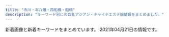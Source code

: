```yaml
---
title: "市川・本八幡・西船橋・船橋"
description: "キーワード別にの巨乳アジアン・チャイナエステ嬢情報をまとめました。"
---
```


新着画像と新着キーワードをまとめています。
2021年04月21日の情報です。

<DmmAffiliateIns />
<KeywordTable
  shops={
    [
    {
        "name": "\u8309\u8389\u82b1",
        "keywords": {},
        "station": "\u4eac\u6210\u8239\u6a4b\u99c5",
        "url": "http://sminfvnda.xyz/",
        "img_links": []
    },
    {
        "keywords": {
            "86": 12,
            "D": 9,
            "87": 3,
            "84": 3,
            "C": 6
        },
        "img_links": [
            "http://www.aya-aroma.com/files/002.jpg",
            "http://www.aya-aroma.com/files/008.jpg",
            "http://www.aya-aroma.com/files/001-03.jpg",
            "http://www.aya-aroma.com/images/backlistbtn.png",
            "http://www.aya-aroma.com/files/015-02.jpg",
            "http://www.aya-aroma.com/files/010-02.jpg",
            "http://www.aya-aroma.com/files/015.jpg",
            "http://www.aya-aroma.com/images/coverGirlParts.png",
            "http://www.aya-aroma.com/images/mobile.jpg",
            "http://www.aya-aroma.com/files/010-03.jpg",
            "http://www.aya-aroma.com/images/melmaga.jpg",
            "http://www.aya-aroma.com/files/002-02.jpg",
            "http://www.aya-aroma.com/files/002-03.jpg",
            "http://www.aya-aroma.com/files/001-02.jpg",
            "http://www.aya-aroma.com/files/003-02.jpg",
            "http://www.aya-aroma.com/files/010.jpg",
            "http://www.aya-aroma.com/files/008-03.jpg",
            "http://www.aya-aroma.com/files/001.jpg",
            "http://www.aya-aroma.com/files/008-02.jpg",
            "http://www.aya-aroma.com/files/015-03.jpg",
            "http://www.aya-aroma.com/images/concept.jpg",
            "http://www.aya-aroma.com/files/003.jpg",
            "http://www.aya-aroma.com/files/003-03.jpg"
        ],
        "station": "JR\u5e02\u5ddd\u99c5\u5357\u53e3",
        "url": "http://www.aya-aroma.com/",
        "name": "\u5f69"
    },
    {
        "url": "https://crea.iest.info/",
        "img_links": [],
        "station": "\u897f\u8239\u6a4b\u99c5",
        "keywords": {},
        "name": "CREA\uff5e\u30af\u30ec\u30a2\uff5e"
    },
    {
        "url": "http://hinata.relaxnabi.com/",
        "keywords": {
            "C": 4,
            "E": 4,
            "89": 1,
            "91": 1,
            "D": 2,
            "92": 3,
            "86": 2,
            "90": 2,
            "F": 1
        },
        "name": "\u6696 \uff5eHinata\uff5e",
        "station": "JR\u8239\u6a4b\u99c5\u5317\u53e3",
        "img_links": [
            "http://hinata.relaxnabi.com/css/staff/staff-08.jpg",
            "http://hinata.relaxnabi.com/css/nav/nav-002.jpg",
            "http://hinata.relaxnabi.com/css/staff/staff17.jpg",
            "http://hinata.relaxnabi.com/css/staff/staff00003-a.jpg",
            "http://hinata.relaxnabi.com/css/nav/nav-003.jpg",
            "http://hinata.relaxnabi.com/css/nav/nav-006.jpg",
            "http://hinata.relaxnabi.com/css/staff/staff015.jpg",
            "http://hinata.relaxnabi.com/css/osusume40.jpg",
            "http://hinata.relaxnabi.com/css/tel01.png",
            "http://hinata.relaxnabi.com/css/nav/nav-004.jpg",
            "http://hinata.relaxnabi.com/css/girls001.jpg",
            "http://hinata.relaxnabi.com/css/staff/staff-007-a.jpg",
            "http://hinata.relaxnabi.com/css/nav/sub-003.jpg",
            "http://hinata.relaxnabi.com/css/nav/sub-005.jpg",
            "http://hinata.relaxnabi.com/css/nav/sub-002.jpg",
            "http://hinata.relaxnabi.com/css/staff/staff-08-a.jpg",
            "http://hinata.relaxnabi.com/css/staff/staff00001-a.jpg",
            "http://hinata.relaxnabi.com/css/top02.jpg",
            "http://hinata.relaxnabi.com/css/right.jpg",
            "http://hinata.relaxnabi.com/css/staff/staff00003.jpg",
            "http://hinata.relaxnabi.com/css/main-left03.jpg",
            "http://hinata.relaxnabi.com/css/staff/staff17-a.jpg",
            "http://hinata.relaxnabi.com/css/left.jpg",
            "http://hinata.relaxnabi.com/css/nav/sub-006.jpg",
            "http://hinata.relaxnabi.com/css/staff/staff015-a.jpg",
            "http://hinata.relaxnabi.com/css/staff/staff00001.jpg",
            "http://hinata.relaxnabi.com/css/nav/sub-001.jpg",
            "http://hinata.relaxnabi.com/css/nav/nav-001.jpg",
            "http://hinata.relaxnabi.com/css/button.jpg",
            "http://hinata.relaxnabi.com/img/tiaowen.png",
            "http://hinata.relaxnabi.com/css/nav/sub-004.jpg",
            "http://hinata.relaxnabi.com/css/staff/staff00004.jpg",
            "http://hinata.relaxnabi.com/css/staff/staff-002.jpg",
            "http://hinata.relaxnabi.com/css/staff/staff-06.jpg",
            "http://hinata.relaxnabi.com/css/main-left02.jpg",
            "http://hinata.relaxnabi.com/css/staff/staff-007.jpg",
            "http://hinata.relaxnabi.com/css/staff/staff-06-a.jpg",
            "http://hinata.relaxnabi.com/css/nav/nav-005.jpg",
            "http://hinata.relaxnabi.com/css/staff/staff-002-a.jpg",
            "http://hinata.relaxnabi.com/css/staff/staff00004-a.jpg"
        ]
    },
    {
        "station": "JR\u8239\u6a4b\u99c5\u5317\u53e3",
        "keywords": {
            "C": 1,
            "D": 1
        },
        "img_links": [
            "http://shamballa.est888.com/css/recurit.jpg",
            "http://shamballa.est888.com/css/staff/staff-03-a.jpg",
            "http://shamballa.est888.com/css/c-001.jpg",
            "http://shamballa.est888.com/css/staff/naiyo02.jpg",
            "http://shamballa.est888.com/css/staff/naiyo01.jpg",
            "http://shamballa.est888.com/css/nav/nav-005.png",
            "http://shamballa.est888.com/css/staff/staff-02-a.jpg",
            "http://shamballa.est888.com/css/nav/nav-003.png",
            "http://shamballa.est888.com/css/top04-left.jpg",
            "http://shamballa.est888.com/css/staff/staff-01-a.jpg",
            "http://shamballa.est888.com/css/top04-right.jpg",
            "http://shamballa.est888.com/css/tel.png",
            "http://shamballa.est888.com/css/nav/nav-004.png",
            "http://shamballa.est888.com/css/nav/nav-006.png",
            "http://shamballa.est888.com/css/nav/nav-002.png",
            "http://shamballa.est888.com/css/top01.jpg",
            "http://shamballa.est888.com/css/nav/nav-001.png",
            "http://shamballa.est888.com/css/top03.jpg"
        ],
        "name": "\u30b7\u30e3\u30f3\u30d0\u30e9",
        "url": "http://shamballa.est888.com/"
    },
    {
        "url": "http://es-cupid.work/",
        "keywords": {},
        "station": "JR\u897f\u8239\u6a4b\u99c5\u5357\u53e3",
        "img_links": [
            "http://es-cupid.work/_src/55442622/wechatimg1228.jpg",
            "http://es-cupid.work/_src/54957902/wechatimg732957181c4fa97f74877efb3924bde9.jpg",
            "http://es-cupid.work/_src/54101949/slider5_20201209160139125.jpg",
            "http://es-cupid.work/_src/54101965/slider1_20201209160139057.jpg",
            "http://es-cupid.work/_src/54279149/wechatimg234.jpg",
            "http://es-cupid.work/_src/54101968/wechatimg86_20210310150723367.jpg",
            "http://es-cupid.work/_src/54101958/cam.jpg",
            "http://es-cupid.work/_src/54101911/wechatimg198_20190126093224863.jpg",
            "http://es-cupid.work/_src/54957838/wechatimg732957181c4fa97f74877efb3924bde9.jpg",
            "http://es-cupid.work/_src/54279148/wechatimg234.jpg",
            "http://es-cupid.work/_src/54101964/slider3_20201209160139119.jpg",
            "http://es-cupid.work/_src/54101954/navinavi_01.png",
            "http://es-cupid.work/_src/54101963/slider2_20201209160139115.jpg",
            "http://es-cupid.work/_src/54102203/wechatimg86_20210310150723367.jpg",
            "http://es-cupid.work/_src/55442608/wechatimg1228.jpg",
            "http://es-cupid.work/_src/55472724/wechatimg43.jpg",
            "http://es-cupid.work/_src/54101956/navinavi_02.png",
            "http://es-cupid.work/_src/55472725/wechatimg43.jpg",
            "http://es-cupid.work/_src/54102173/wechatimg87_20210310150723406.jpg",
            "http://es-cupid.work/_src/54102172/wechatimg87_20210310150723406.jpg",
            "http://es-cupid.work/_src/54102042/baby.png",
            "http://es-cupid.work/_src/54101959/cam.jpg",
            "http://es-cupid.work/_src/54101909/_k3_4082.jpg"
        ],
        "name": "\u304a\u5e30\u308ababy"
    },
    {
        "img_links": [
            "http://nishifunabashi.xyz/images/g01.jpg",
            "http://nishifunabashi.xyz/images/miu.jpg",
            "http://nishifunabashi.xyz/images/r02.jpg",
            "http://nishifunabashi.xyz/images/miho.jpg",
            "http://nishifunabashi.xyz/images/rie.jpg",
            "http://nishifunabashi.xyz/images/chun2.jpg",
            "http://nishifunabashi.xyz/images/moe.jpg",
            "http://nishifunabashi.xyz/images/i2.jpg",
            "http://nishifunabashi.xyz/images/g15.jpg",
            "http://nishifunabashi.xyz/images/tite-staff.png",
            "http://nishifunabashi.xyz/images/rumi2.jpg",
            "http://nishifunabashi.xyz/images/g0.jpg",
            "http://nishifunabashi.xyz/images/sla3.jpg",
            "http://nishifunabashi.xyz/images/newt.png",
            "http://nishifunabashi.xyz/images/g001.jpg",
            "http://nishifunabashi.xyz/images/g015.jpg",
            "http://nishifunabashi.xyz/images/mio2.jpg",
            "http://nishifunabashi.xyz/images/miho2.jpg",
            "http://nishifunabashi.xyz/images/mio1.jpg",
            "http://nishifunabashi.xyz/images/n1.jpg",
            "http://nishifunabashi.xyz/images/sla1.jpg",
            "http://nishifunabashi.xyz/images/yumi3.jpg",
            "http://nishifunabashi.xyz/images/rumi3.jpg",
            "http://nishifunabashi.xyz/images/i3.jpg",
            "http://nishifunabashi.xyz/images/mobile.png",
            "http://nishifunabashi.xyz/images/rie2.jpg",
            "http://nishifunabashi.xyz/images/r01.jpg",
            "http://nishifunabashi.xyz/images/ga1.jpg",
            "http://nishifunabashi.xyz/images/g1.jpg",
            "http://nishifunabashi.xyz/images/n2.jpg",
            "http://nishifunabashi.xyz/images/yumi2.jpg",
            "http://nishifunabashi.xyz/images/top.png",
            "http://nishifunabashi.xyz/images/ga.jpg",
            "http://nishifunabashi.xyz/images/g32.jpg",
            "http://nishifunabashi.xyz/images/moe1.jpg",
            "http://nishifunabashi.xyz/images/r04.jpg",
            "http://nishifunabashi.xyz/images/sla2.jpg",
            "http://nishifunabashi.xyz/images/moe2.jpg",
            "http://nishifunabashi.xyz/images/pickt.png",
            "http://nishifunabashi.xyz/images/yumi1.jpg",
            "http://nishifunabashi.xyz/images/gat.png",
            "http://nishifunabashi.xyz/images/i1.jpg",
            "http://nishifunabashi.xyz/images/rumi1.jpg",
            "http://nishifunabashi.xyz/images/kina2.jpg",
            "http://nishifunabashi.xyz/images/miu1.jpg",
            "http://nishifunabashi.xyz/images/kina.jpg",
            "http://nishifunabashi.xyz/images/chun1.jpg",
            "http://nishifunabashi.xyz/images/mio.jpg",
            "http://nishifunabashi.xyz/images/baner.jpg",
            "http://nishifunabashi.xyz/images/g33.jpg",
            "http://nishifunabashi.xyz/images/chun3.jpg",
            "http://nishifunabashi.xyz/images/m1.jpg",
            "http://nishifunabashi.xyz/images/r03.jpg",
            "http://nishifunabashi.xyz/images/rie1.jpg",
            "http://nishifunabashi.xyz/images/kina1.jpg",
            "http://nishifunabashi.xyz/images/n3.jpg",
            "http://nishifunabashi.xyz/images/m2.jpg"
        ],
        "station": "JR\u897f\u8239\u6a4b\u99c5\u5357\u53e3",
        "keywords": {
            "C": 7
        },
        "name": "\u82b1\u706b",
        "url": "http://nishifunabashi.xyz/"
    },
    {
        "img_links": [
            "http://www.yumegokoro.esjp.info/files/024-02.jpg",
            "http://www.yumegokoro.esjp.info/files/012-02.jpg",
            "http://www.yumegokoro.esjp.info/images/backBtn.png",
            "http://www.yumegokoro.esjp.info/files/014-02.jpg",
            "http://www.yumegokoro.esjp.info/images/barProfileSche.png",
            "http://www.yumegokoro.esjp.info/files/020-03.jpg",
            "http://www.yumegokoro.esjp.info/files/004-02.jpg",
            "http://www.yumegokoro.esjp.info/images/btnTop.png",
            "http://www.yumegokoro.esjp.info/files/023.jpg",
            "http://www.yumegokoro.esjp.info/files/012-03.jpg",
            "http://www.yumegokoro.esjp.info/images/barLink.png",
            "http://www.yumegokoro.esjp.info/files/020-02.jpg",
            "http://www.yumegokoro.esjp.info/images/time.png",
            "http://www.yumegokoro.esjp.info/files/011-02.jpg",
            "http://www.yumegokoro.esjp.info/files/014.jpg",
            "http://www.yumegokoro.esjp.info/files/011.jpg",
            "http://www.yumegokoro.esjp.info/files/002-03.jpg",
            "http://www.yumegokoro.esjp.info/files/027.jpg",
            "http://www.yumegokoro.esjp.info/images/barRecruit.png",
            "http://www.yumegokoro.esjp.info/files/023-03.jpg",
            "http://www.yumegokoro.esjp.info/files/002.jpg",
            "http://www.yumegokoro.esjp.info/files/004-03.jpg",
            "http://www.yumegokoro.esjp.info/files/024.jpg",
            "http://www.yumegokoro.esjp.info/files/019.jpg",
            "http://www.yumegokoro.esjp.info/images/header.png",
            "http://www.yumegokoro.esjp.info/images/barSystem.png",
            "http://www.yumegokoro.esjp.info/files/024-03.jpg",
            "http://www.yumegokoro.esjp.info/files/023-02.jpg",
            "http://www.yumegokoro.esjp.info/files/027-03.jpg",
            "http://www.yumegokoro.esjp.info/files/019-02.jpg",
            "http://www.yumegokoro.esjp.info/files/019-03.jpg",
            "http://www.yumegokoro.esjp.info/files/002-02.jpg",
            "http://www.yumegokoro.esjp.info/images/barTherapist.png",
            "http://www.yumegokoro.esjp.info/files/020.jpg",
            "http://www.yumegokoro.esjp.info/files/011-03.jpg",
            "http://www.yumegokoro.esjp.info/files/012.jpg",
            "http://www.yumegokoro.esjp.info/images/concept.png",
            "http://www.yumegokoro.esjp.info/images/barProfile.png",
            "http://www.yumegokoro.esjp.info/files/004.jpg",
            "http://www.yumegokoro.esjp.info/files/014-03.jpg",
            "http://www.yumegokoro.esjp.info/images/barAccess.png",
            "http://www.yumegokoro.esjp.info/images/barSchedule.png",
            "http://www.yumegokoro.esjp.info/files/027-02.jpg",
            "http://www.yumegokoro.esjp.info/images/contentBottom.jpg"
        ],
        "url": "http://www.yumegokoro.esjp.info/",
        "name": "Pink Love",
        "keywords": {
            "D": 40,
            "87": 36,
            "88": 4
        },
        "station": "JR\u8239\u6a4b\u99c5\u5317\u53e3"
    },
    {
        "img_links": [],
        "keywords": {},
        "station": "\u8239\u6a4b\u99c5\u5317\u53e3",
        "url": "https://co.aoaoeo.com/",
        "name": "COCO"
    },
    {
        "station": "\u5e02\u5ddd\u99c5\u5317\u53e3",
        "name": "\u611b\u7740",
        "keywords": {},
        "img_links": [
            "http://www.es-ai.link/images/b1.jpg",
            "http://www.es-ai.link/images/tg.jpg",
            "http://www.es-ai.link/images/head.jpg",
            "http://www.es-ai.link/staff/yuna.jpg",
            "http://www.es-ai.link/staff/riri.jpg",
            "http://www.es-ai.link/img/riri1.jpg",
            "http://www.es-ai.link/images/int2.jpg",
            "http://www.es-ai.link/img/yuna1.jpg",
            "http://www.es-ai.link/images/interior_t.jpg",
            "http://www.es-ai.link/images/news.jpg",
            "http://www.es-ai.link/images/b3.jpg",
            "http://www.es-ai.link/img/hana1.jpg",
            "http://www.es-ai.link/staff/hana.jpg",
            "http://www.es-ai.link/images/sys1.jpg",
            "http://www.es-ai.link/images/int1.jpg",
            "http://www.es-ai.link/images/sys2.jpg",
            "http://www.es-ai.link/images/staff_t.jpg",
            "http://www.es-ai.link/images/info.jpg",
            "http://www.es-ai.link/images/b2.jpg",
            "http://www.es-ai.link/images/mobile.jpg"
        ],
        "url": "http://www.es-ai.link/"
    },
    {
        "url": "http://stylelife.work/",
        "img_links": [
            "http://stylelife.work/Public/Wap/picture/m-foot.png",
            "http://stylelife.work/Public/Wap/picture/sp-staff-list.png",
            "http://stylelife.work/Uploads/user/5eb35a13a1df3.jpg",
            "http://stylelife.work/Uploads/user/60374cd308bf7.jpg",
            "http://stylelife.work/Uploads/user/5e79901ca108f.jpg",
            "http://stylelife.work/Uploads/user/6074fd15194a0.jpg",
            "http://stylelife.work/Uploads/user/5de74b09394d7.jpg",
            "http://stylelife.work/Uploads/user/5deb614369ccd.jpg",
            "http://stylelife.work/Public/Wap/picture/m-tel.png",
            "http://stylelife.work/Uploads/user/5e1d3400053fa.jpg",
            "http://stylelife.work/Uploads/user/5ef9a9fd8cd20.jpg",
            "http://stylelife.work/Uploads/user/5dfc857c95e57.jpg",
            "http://stylelife.work/Uploads/user/60374c0661343.jpg",
            "http://stylelife.work/Uploads/user/5ebfa12d5429d.jpg",
            "http://stylelife.work/Uploads/user/5e68a1524c2d2.jpg",
            "http://stylelife.work/Uploads/user/5de74b9acbf92.jpg",
            "http://stylelife.work/Public/Wap/picture/sp-line.png",
            "http://stylelife.work/Uploads/user/6074fc8ca00cd.jpg",
            "http://stylelife.work/Uploads/user/5de74b74a4faa.jpg",
            "http://stylelife.work/Public/Wap/picture/staff-pc.png",
            "http://stylelife.work/Uploads/user/5e4101be77e18.jpg",
            "http://stylelife.work/Uploads/user/5e1d330613089.jpg",
            "http://stylelife.work/Uploads/user/6074fcd675258.jpg",
            "http://stylelife.work/Uploads/user/60374b6e9f505.jpg",
            "http://stylelife.work/Uploads/user/60374ca1c2ba1.jpg",
            "http://stylelife.work/Uploads/user/5ebf50cc42240.jpg",
            "http://stylelife.work/Uploads/user/5ebf4ff2905f1.jpg",
            "http://stylelife.work/ueditor/php/upload/image/20180712/1531367078235696.png",
            "http://stylelife.work/Uploads/user/6074fcb772404.jpg",
            "http://stylelife.work/ueditor/php/upload/image/20180712/1531374173659035.png",
            "http://stylelife.work/ueditor/php/upload/image/20180712/1531373827278035.png",
            "http://stylelife.work/Uploads/user/5f3cd192667f4.jpg"
        ],
        "station": "JR\u897f\u8239\u6a4b\u99c5\u5317\u53e3",
        "keywords": {
            "D": 2,
            "\u80f8": 1,
            "F": 1
        },
        "name": "\u3055\u304f\u3089"
    },
    {
        "url": "http://www.nekomusume.relax-hp.com/",
        "img_links": [
            "http://www.nekomusume.relax-hp.com/files/008.jpg",
            "http://www.nekomusume.relax-hp.com/img/tel.png",
            "http://www.nekomusume.relax-hp.com/img/nav-005.png",
            "http://www.nekomusume.relax-hp.com/img/stb.jpg",
            "http://www.nekomusume.relax-hp.com/files/007.jpg",
            "http://www.nekomusume.relax-hp.com/files/006.jpg",
            "http://www.nekomusume.relax-hp.com/img/nav-001.png",
            "http://www.nekomusume.relax-hp.com/img/nav-002.png",
            "http://www.nekomusume.relax-hp.com/img/nav-004.png",
            "http://www.nekomusume.relax-hp.com/img/stt.jpg",
            "http://www.nekomusume.relax-hp.com/img/top01.png",
            "http://www.nekomusume.relax-hp.com/img/nav-006.png",
            "http://www.nekomusume.relax-hp.com/files/011.jpg",
            "http://www.nekomusume.relax-hp.com/img/nav-003.png",
            "http://www.nekomusume.relax-hp.com/files/009.jpg",
            "http://www.nekomusume.relax-hp.com/files/001.jpg"
        ],
        "station": "JR\u897f\u8239\u6a4b\u99c5\u5357\u53e3",
        "keywords": {
            "87": 4,
            "D": 6,
            "86": 2
        },
        "name": "\u732b\u5a18"
    },
    {
        "station": "JR\u897f\u8239\u6a4b\u99c5\u5357\u53e3",
        "name": "Vivid \u30d3\u30d3\u30c3\u30c9",
        "url": "http://es-massage.info/",
        "keywords": {
            "E": 63,
            "D": 3,
            "\u30bb\u30af\u30b7\u30fc": 10,
            "\u4e73": 2,
            "\u5de8\u4e73": 2,
            "G": 9,
            "F": 6
        },
        "img_links": [
            "http://es-massage.info/wp-content/uploads/2019/03/c3dc6ab90966d6cc73491056f668516d.jpg",
            "http://es-massage.info/wp-content/uploads/2021/03/fa0ef9b192fa87f9ee5013c5e1c3bcc7-500x750.jpg",
            "http://es-massage.info/wp-content/uploads/2018/10/g1.jpg",
            "http://es-massage.info/wp-content/uploads/2021/02/3d21df65a2be53218994fa7e3b383bd2.jpg",
            "http://es-massage.info/wp-content/uploads/2021/02/9fac07593910d80276531dd93a7855a6.jpg",
            "http://es-massage.info/wp-content/uploads/2019/11/f481c16456cfb6cef2c626ae7e9cc2bc-722x1024.jpg",
            "http://es-massage.info/wp-content/uploads/2021/02/68ba0f1db1b8cdd88e360d06f49f1ba6.jpg",
            "http://es-massage.info/wp-content/uploads/2021/04/99f9af9e167cc58af6999c284aeb182d-500x750.jpg",
            "http://es-massage.info/wp-content/uploads/2021/03/187232fb98eac53cd9935a4a35d04597-500x750.jpg",
            "http://es-massage.info/wp-content/uploads/2020/06/bd28ddc548208ab1afe0db2cc76decab.jpg",
            "http://es-massage.info/wp-content/uploads/2019/11/f481c16456cfb6cef2c626ae7e9cc2bc-212x300.jpg",
            "http://es-massage.info/wp-content/uploads/2018/10/g3.jpg",
            "http://es-massage.info/wp-content/uploads/2021/02/ae895c3a85b37b5db4dcb93326cbd04d-500x750.jpg",
            "http://es-massage.info/wp-content/uploads/2019/10/32cbcf100bc89043ce106a68ba8535ea-500x750.jpg",
            "http://es-massage.info/wp-content/uploads/2019/10/3eec6cc0e85788ff3ceabceee29f9870.jpg",
            "http://es-massage.info/wp-content/uploads/2020/04/61c10e6ea6f68bf8c90d4ae7d8d0830a-500x750.jpg",
            "http://es-massage.info/wp-content/uploads/2021/02/5d212ce2543c87f9ebee5c4251a7e224-214x300.jpg",
            "http://es-massage.info/wp-content/uploads/2019/06/dcbeef447e8eded0b1939b00ff57d88b-500x750.jpg",
            "http://es-massage.info/wp-content/uploads/2021/03/c961a896cf70c5b14ebe86acc18cdf14-1.jpg",
            "http://es-massage.info/wp-content/uploads/2020/04/61c10e6ea6f68bf8c90d4ae7d8d0830a.jpg",
            "http://es-massage.info/wp-content/uploads/2019/03/0c4d0538c251234bc70697ec7cf8cc97-500x750.jpg",
            "http://es-massage.info/wp-content/uploads/2018/10/g2.jpg",
            "http://es-massage.info/wp-content/uploads/2021/03/187232fb98eac53cd9935a4a35d04597-212x300.jpg",
            "http://es-massage.info/wp-content/uploads/2021/04/74d5ee1bbc8ca61aadd08e6f9f4165e7-500x750.jpg",
            "http://es-massage.info/wp-content/uploads/2021/02/3d21df65a2be53218994fa7e3b383bd2-207x300.jpg",
            "http://es-massage.info/wp-content/uploads/2021/02/6fa3b7862db18d956a1cde1942b75408-500x750.jpg",
            "http://es-massage.info/wp-content/uploads/2018/12/ce6acdedea0cab635b18cd82f697bf3a-500x750.jpg",
            "http://es-massage.info/wp-content/uploads/2021/02/68ba0f1db1b8cdd88e360d06f49f1ba6-212x300.jpg",
            "http://es-massage.info/wp-content/uploads/2021/03/f4811d331623d3f6e590e934b3e7ddc9-500x750.jpg",
            "http://es-massage.info/wp-content/uploads/2019/10/3eec6cc0e85788ff3ceabceee29f9870-500x750.jpg",
            "http://es-massage.info/wp-content/uploads/2021/03/42e4fd3c70945346b6dd6b9e0f926434-1-500x750.jpg",
            "http://es-massage.info/wp-content/uploads/2019/03/0c4d0538c251234bc70697ec7cf8cc97.jpg",
            "http://es-massage.info/wp-content/uploads/2021/02/68ba0f1db1b8cdd88e360d06f49f1ba6-500x750.jpg",
            "http://es-massage.info/wp-content/uploads/2019/10/32cbcf100bc89043ce106a68ba8535ea-214x300.jpg",
            "http://es-massage.info/wp-content/uploads/2021/04/99f9af9e167cc58af6999c284aeb182d-722x1024.jpg",
            "http://es-massage.info/wp-content/uploads/2021/04/99f9af9e167cc58af6999c284aeb182d-212x300.jpg",
            "http://es-massage.info/wp-content/uploads/2021/02/ae895c3a85b37b5db4dcb93326cbd04d.jpg",
            "http://es-massage.info/wp-content/uploads/2020/09/c42007567c6d14bbd829c1d4ae5b8d4c.jpg",
            "http://es-massage.info/wp-content/uploads/2021/02/f150534b559de6124dce0eaa1cfdf290-500x750.jpg",
            "http://es-massage.info/wp-content/uploads/2019/03/b85ae819f481b37cad8d1548de5893cc-500x750.jpg",
            "http://es-massage.info/wp-content/uploads/2020/09/c42007567c6d14bbd829c1d4ae5b8d4c-500x750.jpg",
            "http://es-massage.info/wp-content/uploads/2021/02/1b6cc5124ca074f693dbc5eff5a75ea0-500x750.jpg",
            "http://es-massage.info/wp-content/uploads/2021/02/f150534b559de6124dce0eaa1cfdf290.jpg",
            "http://es-massage.info/wp-content/uploads/2018/10/g4.jpg",
            "http://es-massage.info/wp-content/uploads/2021/02/2daa3be5c9da099fee0448647087d74c-722x1024.jpg",
            "http://es-massage.info/wp-content/uploads/2021/02/4af137ced25025eda5b4e5a512bead8f.jpg",
            "http://es-massage.info/wp-content/uploads/2021/03/187232fb98eac53cd9935a4a35d04597-722x1024.jpg",
            "http://es-massage.info/wp-content/uploads/2021/02/8b21e9d00752169b79ff946575142f59-500x750.jpg",
            "http://es-massage.info/wp-content/uploads/2021/02/0ef7f1f9a36ecbbef9c5a949c70d788f-500x750.jpg",
            "http://es-massage.info/wp-content/uploads/2021/03/fa0ef9b192fa87f9ee5013c5e1c3bcc7.jpg",
            "http://es-massage.info/wp-content/uploads/2021/02/8b21e9d00752169b79ff946575142f59-722x1024.jpg",
            "http://es-massage.info/wp-content/uploads/2021/02/9fac07593910d80276531dd93a7855a6-500x750.jpg",
            "http://es-massage.info/wp-content/uploads/2021/02/f150534b559de6124dce0eaa1cfdf290-722x1024.jpg",
            "http://es-massage.info/wp-content/uploads/2021/03/c961a896cf70c5b14ebe86acc18cdf14-1-212x300.jpg",
            "http://es-massage.info/wp-content/uploads/2021/02/6fa3b7862db18d956a1cde1942b75408.jpg",
            "http://es-massage.info/wp-content/uploads/2020/06/0fd60f0c72ad85b96635ef3d4e152bd6-500x750.jpg",
            "http://es-massage.info/wp-content/uploads/2021/03/5db34c47b4c5816f47d11de39beefb5d.jpg",
            "http://es-massage.info/wp-content/themes/template-salon2/images/noimg.jpg",
            "http://es-massage.info/wp-content/uploads/2021/02/2daa3be5c9da099fee0448647087d74c-500x750.jpg",
            "http://es-massage.info/wp-content/uploads/2021/02/8b21e9d00752169b79ff946575142f59.jpg",
            "http://es-massage.info/wp-content/uploads/2021/04/74d5ee1bbc8ca61aadd08e6f9f4165e7-218x300.jpg",
            "http://es-massage.info/wp-content/uploads/2020/09/75fbc1155333427771dcebee0f4de748.jpg",
            "http://es-massage.info/wp-content/uploads/2021/02/ae80e0da66f78f271f9083df6c795b89-500x750.jpg",
            "http://es-massage.info/wp-content/uploads/2019/03/b85ae819f481b37cad8d1548de5893cc-223x300.jpg",
            "http://es-massage.info/wp-content/uploads/2020/04/6dbf19009737ff88e931378416216a70.jpg",
            "http://es-massage.info/wp-content/uploads/2021/03/5db34c47b4c5816f47d11de39beefb5d-216x300.jpg",
            "http://es-massage.info/wp-content/uploads/2019/11/f481c16456cfb6cef2c626ae7e9cc2bc.jpg",
            "http://es-massage.info/wp-content/uploads/2020/09/f4811d331623d3f6e590e934b3e7ddc9.jpg",
            "http://es-massage.info/wp-content/uploads/2021/03/5db34c47b4c5816f47d11de39beefb5d-500x750.jpg",
            "http://es-massage.info/wp-content/uploads/2019/03/c3dc6ab90966d6cc73491056f668516d-500x750.jpg",
            "http://es-massage.info/wp-content/themes/template-salon2/images/bnr.jpg",
            "http://es-massage.info/wp-content/uploads/2021/02/1b6cc5124ca074f693dbc5eff5a75ea0.jpg",
            "http://es-massage.info/wp-content/uploads/2021/02/2daa3be5c9da099fee0448647087d74c.jpg",
            "http://es-massage.info/wp-content/uploads/2019/11/14780c1b2ba46569135982c3ba864b3f-212x300.jpg",
            "http://es-massage.info/wp-content/uploads/2021/04/a19eceac2345a40921985b13696df104-500x750.jpg",
            "http://es-massage.info/wp-content/uploads/2020/06/bd28ddc548208ab1afe0db2cc76decab-500x750.jpg",
            "http://es-massage.info/wp-content/uploads/2021/02/3d21df65a2be53218994fa7e3b383bd2-500x750.jpg",
            "http://es-massage.info/wp-content/uploads/2019/11/4fad70a18793b8dfb7a63f4939e51f94-500x750.jpg",
            "http://es-massage.info/wp-content/uploads/2021/03/f4811d331623d3f6e590e934b3e7ddc9.jpg",
            "http://es-massage.info/wp-content/uploads/2020/04/6dbf19009737ff88e931378416216a70-500x750.jpg",
            "http://es-massage.info/wp-content/uploads/2021/04/a19eceac2345a40921985b13696df104.jpg",
            "http://es-massage.info/wp-content/uploads/2020/06/0fd60f0c72ad85b96635ef3d4e152bd6-212x300.jpg",
            "http://es-massage.info/wp-content/uploads/2021/04/74d5ee1bbc8ca61aadd08e6f9f4165e7.jpg",
            "http://es-massage.info/wp-content/uploads/2021/02/0ef7f1f9a36ecbbef9c5a949c70d788f.jpg",
            "http://es-massage.info/wp-content/uploads/2021/03/42e4fd3c70945346b6dd6b9e0f926434-1.jpg",
            "http://es-massage.info/wp-content/uploads/2020/06/0fd60f0c72ad85b96635ef3d4e152bd6.jpg",
            "http://es-massage.info/wp-content/uploads/2021/02/ae895c3a85b37b5db4dcb93326cbd04d-745x1024.jpg",
            "http://es-massage.info/wp-content/uploads/2021/02/ae80e0da66f78f271f9083df6c795b89-730x1024.jpg",
            "http://es-massage.info/wp-content/uploads/2021/02/0ef7f1f9a36ecbbef9c5a949c70d788f-218x300.jpg",
            "http://es-massage.info/wp-content/uploads/2021/03/c961a896cf70c5b14ebe86acc18cdf14-1-500x750.jpg",
            "http://es-massage.info/wp-content/themes/template-salon2/images/header-tel.png",
            "http://es-massage.info/wp-content/uploads/2021/03/42e4fd3c70945346b6dd6b9e0f926434-1-218x300.jpg",
            "http://es-massage.info/wp-content/uploads/2020/09/75fbc1155333427771dcebee0f4de748-500x750.jpg",
            "http://es-massage.info/wp-content/uploads/2019/03/c3dc6ab90966d6cc73491056f668516d-745x1024.jpg",
            "http://es-massage.info/wp-content/uploads/2021/03/187232fb98eac53cd9935a4a35d04597.jpg",
            "http://es-massage.info/wp-content/uploads/2019/11/4fad70a18793b8dfb7a63f4939e51f94.jpg",
            "http://es-massage.info/wp-content/uploads/2020/09/f4811d331623d3f6e590e934b3e7ddc9-500x750.jpg",
            "http://es-massage.info/wp-content/uploads/2021/04/99f9af9e167cc58af6999c284aeb182d.jpg",
            "http://es-massage.info/wp-content/uploads/2021/03/42e4fd3c70945346b6dd6b9e0f926434-1-745x1024.jpg",
            "http://es-massage.info/wp-content/uploads/2021/02/4af137ced25025eda5b4e5a512bead8f-500x750.jpg",
            "http://es-massage.info/wp-content/uploads/2019/11/f481c16456cfb6cef2c626ae7e9cc2bc-500x750.jpg",
            "http://es-massage.info/wp-content/uploads/2021/02/ae80e0da66f78f271f9083df6c795b89.jpg",
            "http://es-massage.info/wp-content/uploads/2019/03/b85ae819f481b37cad8d1548de5893cc.jpg",
            "http://es-massage.info/wp-content/uploads/2019/06/dcbeef447e8eded0b1939b00ff57d88b-218x300.jpg",
            "http://es-massage.info/wp-content/uploads/2021/02/6fa3b7862db18d956a1cde1942b75408-205x300.jpg",
            "http://es-massage.info/wp-content/uploads/2021/02/4af137ced25025eda5b4e5a512bead8f-212x300.jpg",
            "http://es-massage.info/wp-content/themes/template-salon2/images/main1.jpg",
            "http://es-massage.info/wp-content/uploads/2021/03/fa0ef9b192fa87f9ee5013c5e1c3bcc7-212x300.jpg",
            "http://es-massage.info/wp-content/uploads/2019/10/32cbcf100bc89043ce106a68ba8535ea.jpg",
            "http://es-massage.info/wp-content/uploads/2019/03/0c4d0538c251234bc70697ec7cf8cc97-220x300.jpg"
        ]
    },
    {
        "name": "\u30de\u30fc\u30e1\u30a4\u30c9",
        "url": "http://happy.relaxnabi.com/",
        "station": "JR\u8239\u6a4b\u99c5\u5317\u53e3",
        "keywords": {
            "F": 1,
            "88": 1,
            "91": 1,
            "90": 2,
            "E": 4,
            "92": 4,
            "D": 3,
            "89": 1
        },
        "img_links": [
            "http://happy.relaxnabi.com/css/top0001.png",
            "http://happy.relaxnabi.com/css/staff/staff-007-a.jpg",
            "http://happy.relaxnabi.com/css/tel01.png",
            "http://happy.relaxnabi.com/css/top-003.png",
            "http://happy.relaxnabi.com/css/nav/nav-006.png",
            "http://happy.relaxnabi.com/css/staff/staff-05.jpg",
            "http://happy.relaxnabi.com/css/staff/staff-007.jpg",
            "http://happy.relaxnabi.com/css/staff/staff-04.jpg",
            "http://happy.relaxnabi.com/css/staff/staff-002-a.jpg",
            "http://happy.relaxnabi.com/css/staff/staff0001.jpg",
            "http://happy.relaxnabi.com/css/staff/staff0017.jpg",
            "http://happy.relaxnabi.com/css/nav/nav-003.png",
            "http://happy.relaxnabi.com/css/staff/staff000008-a.jpg",
            "http://happy.relaxnabi.com/css/nav/nav-005.png",
            "http://happy.relaxnabi.com/css/staff/staff0017-a.jpg",
            "http://happy.relaxnabi.com/css/staff/staff000008.jpg",
            "http://happy.relaxnabi.com/css/staff/staff-03-a.jpg",
            "http://happy.relaxnabi.com/css/staff/staff-002.jpg",
            "http://happy.relaxnabi.com/css/nav/nav-001.png",
            "http://happy.relaxnabi.com/css/staff/staff-05-a.jpg",
            "http://happy.relaxnabi.com/css/staff/staff-10-a.jpg",
            "http://happy.relaxnabi.com/css/nav/nav-002.png",
            "http://happy.relaxnabi.com/css/nav/nav-004.png",
            "http://happy.relaxnabi.com/css/staff/staff-04-a.jpg",
            "http://happy.relaxnabi.com/css/staff/staff0001-a.jpg",
            "http://happy.relaxnabi.com/css/staff/staff-03.jpg",
            "http://happy.relaxnabi.com/css/staff/staff-10.jpg"
        ]
    },
    {
        "keywords": {
            "86": 2,
            "D": 10,
            "C": 15,
            "87": 8,
            "88": 2
        },
        "station": "JR\u897f\u8239\u6a4b\u99c5\u5357\u53e3",
        "img_links": [
            "http://www.diamond.mesthe.com/files/001.jpg",
            "http://www.diamond.mesthe.com/img/top_option04.jpg",
            "http://www.diamond.mesthe.com/img/btn_blog.png",
            "http://www.diamond.mesthe.com/files/004.jpg",
            "http://www.diamond.mesthe.com/files/002.jpg",
            "http://www.diamond.mesthe.com/img/ttl_therapist.png",
            "http://www.diamond.mesthe.com/img/pickup.jpg",
            "http://www.diamond.mesthe.com/files/005-02.jpg",
            "http://www.diamond.mesthe.com/images/slider/3.jpg",
            "http://www.diamond.mesthe.com/img/top_option01.jpg",
            "http://www.diamond.mesthe.com/files/003.jpg",
            "http://www.diamond.mesthe.com/images/slider/1.jpg",
            "http://www.diamond.mesthe.com/files/004-02.jpg",
            "http://www.diamond.mesthe.com/images/slider/2.jpg",
            "http://www.diamond.mesthe.com/img/ttl_news.png",
            "http://www.diamond.mesthe.com/files/003-02.jpg",
            "http://www.diamond.mesthe.com/files/005.jpg",
            "http://www.diamond.mesthe.com/img/ttl_info.png",
            "http://www.diamond.mesthe.com/img/goback.jpg",
            "http://www.diamond.mesthe.com/files/006-02.jpg",
            "http://www.diamond.mesthe.com/img/top_option03.jpg",
            "http://www.diamond.mesthe.com/files/001-02.jpg",
            "http://www.diamond.mesthe.com/img/btn_side_mobile.jpg",
            "http://www.diamond.mesthe.com/img/tel.png",
            "http://www.diamond.mesthe.com/files/006.jpg",
            "http://www.diamond.mesthe.com/files/002-02.jpg"
        ],
        "url": "http://www.diamond.mesthe.com/",
        "name": "\u30c0\u30a4\u30e4\u30e2\u30f3\u30c9"
    },
    {
        "name": "\u30af\u30ed\u30fc\u30d0\u30fc",
        "station": "JR\u8239\u6a4b\u99c5\u5357\u53e3",
        "img_links": [
            "http://f-clover.net/images/mi0.jpg",
            "http://f-clover.net/images/end.jpg",
            "http://f-clover.net/images/room1.jpg",
            "http://f-clover.net/images/room3.jpg",
            "http://f-clover.net/images/flash2.jpg",
            "http://f-clover.net/images/room4.jpg",
            "http://f-clover.net/images/room5.jpg",
            "http://f-clover.net/images/room2.jpg",
            "http://f-clover.net/images/flash1.jpg",
            "http://f-clover.net/images/moe.jpg",
            "http://f-clover.net/images/mobile.jpg",
            "http://f-clover.net/images/index1.jpg",
            "http://f-clover.net/images/g5.jpg",
            "http://f-clover.net/images/room7.jpg",
            "http://f-clover.net/images/room6.jpg",
            "http://f-clover.net/images/room8.jpg"
        ],
        "url": "http://f-clover.net/",
        "keywords": {}
    },
    {
        "url": "http://aroma-esthe.info/",
        "station": "\u4eac\u6210\u516b\u5e61\u99c5\u5317\u53e3",
        "img_links": [
            "http://aroma-esthe.info/images/tit-sub5.jpg",
            "http://aroma-esthe.info/images/m4.jpg",
            "http://aroma-esthe.info/images/r4.jpg",
            "http://aroma-esthe.info/link/menlog.jpg",
            "http://aroma-esthe.info/images/r2.jpg",
            "http://aroma-esthe.info/images/b-tel.png",
            "http://aroma-esthe.info/images/slider-img001.jpg",
            "http://aroma-esthe.info/images/m2.jpg",
            "http://aroma-esthe.info/images/m3.jpg",
            "http://aroma-esthe.info/images/b-online.png",
            "http://aroma-esthe.info/images/slider-img003.jpg",
            "http://aroma-esthe.info/images/cg05.jpg",
            "http://aroma-esthe.info/images/tit-sub1.jpg",
            "http://aroma-esthe.info/images/tit-sub6.jpg",
            "http://aroma-esthe.info/images/kan.jpg",
            "http://aroma-esthe.info/images/cg03.jpg",
            "http://aroma-esthe.info/images/qr.jpg",
            "http://aroma-esthe.info/images/cg02.jpg",
            "http://aroma-esthe.info/images/r3.jpg",
            "http://aroma-esthe.info/images/cg01.jpg",
            "http://aroma-esthe.info/images/m1.jpg",
            "http://aroma-esthe.info/images/tit-sub2.jpg",
            "http://aroma-esthe.info/images/r1.jpg",
            "http://aroma-esthe.info/images/tit-sub4.jpg",
            "http://aroma-esthe.info/images/tit-sub3.jpg",
            "http://aroma-esthe.info/images/slider-img002.jpg"
        ],
        "keywords": {
            "86": 8,
            "D": 6
        },
        "name": "Happy Bell"
    },
    {
        "station": "JR\u672c\u516b\u5e61\u99c5\u5357\u53e3",
        "name": "\u30cd\u30d7\u30c1\u30e5\u30fc\u30f3",
        "keywords": {
            "D": 71,
            "81": 6,
            "87": 22,
            "F": 6,
            "85": 24,
            "C": 6,
            "86": 24,
            "83": 7
        },
        "img_links": [
            "http://neptune.est.cm/images/top1.jpg",
            "http://neptune.est.cm/photos/sites/3/2020/02/2020020303575532.jpg",
            "http://neptune.est.cm/photos/sites/3/2020/12/2020121515392683.jpg",
            "http://neptune.est.cm/images/top-sp2.jpg",
            "http://neptune.est.cm/photos/sites/3/2020/12/2020122312215973.jpg",
            "http://neptune.est.cm/images/pagetop.jpg",
            "http://neptune.est.cm/photos/sites/3/2020/01/2020011704241285.jpg",
            "http://neptune.est.cm/photos/sites/3/2020/01/2020011606281181.jpg",
            "http://neptune.est.cm/photos/sites/3/2021/01/2021012715245168.jpg",
            "http://neptune.est.cm/images/top-sp1.jpg",
            "http://neptune.est.cm/photos/sites/3/2020/01/2020012304435311.jpg",
            "http://neptune.est.cm/photos/sites/3/2020/07/2020072813393974.jpg",
            "http://neptune.est.cm/photos/sites/3/2020/09/2020092912491932.jpg",
            "http://neptune.est.cm/images/top2.jpg",
            "http://neptune.est.cm/photos/sites/3/2020/06/2020062418251882.jpg",
            "http://neptune.est.cm/photos/sites/3/2020/01/2020011704240975.jpg"
        ],
        "url": "http://neptune.est.cm/"
    },
    {
        "keywords": {
            "87": 1,
            "90": 1,
            "E": 1,
            "86": 1,
            "88": 3,
            "D": 4,
            "C": 1
        },
        "name": "V\u611bP",
        "url": "http://pinklady-esthe.net/",
        "station": "JR\u8239\u6a4b\u99c5\u5317\u53e3",
        "img_links": [
            "http://pinklady-esthe.net/img/noo.png",
            "http://pinklady-esthe.net/img/t3.jpg",
            "http://pinklady-esthe.net/img/stt1.jpg",
            "http://pinklady-esthe.net/img/st6.jpg",
            "http://pinklady-esthe.net/img/sm.jpg",
            "http://pinklady-esthe.net/img/r4.jpg",
            "http://pinklady-esthe.net/img/st2.jpg",
            "http://pinklady-esthe.net/img/st1.jpg",
            "http://pinklady-esthe.net/img/r3.jpg",
            "http://pinklady-esthe.net/img/t2.jpg",
            "http://pinklady-esthe.net/img/no.png",
            "http://pinklady-esthe.net/img/st3.jpg",
            "http://pinklady-esthe.net/img/r1.jpg",
            "http://pinklady-esthe.net/img/stt3.jpg",
            "http://pinklady-esthe.net/img/r2.jpg",
            "http://pinklady-esthe.net/img/st4.jpg",
            "http://pinklady-esthe.net/img/t4.jpg",
            "http://pinklady-esthe.net/img/top.jpg",
            "http://pinklady-esthe.net/img/t1.jpg",
            "http://pinklady-esthe.net/img/f1.jpg",
            "http://pinklady-esthe.net/img/t6.jpg",
            "http://pinklady-esthe.net/img/st5.jpg",
            "http://pinklady-esthe.net/img/t5.jpg"
        ]
    },
    {
        "img_links": [
            "http://es-suzune.com/images/store/04.jpg",
            "http://es-suzune.com/staffPhoto/s20210217223442.jpg",
            "http://es-suzune.com/images/access/01.png",
            "http://es-suzune.com/images/access/05.png",
            "http://es-suzune.com/staffPhoto/s20210419142057.jpg",
            "http://es-suzune.com/staffPhoto/s20210405173944.jpg",
            "http://es-suzune.com/staffPhoto/s20210219195936.jpg",
            "http://es-suzune.com/staffPhoto/s20200827113054.jpg",
            "http://es-suzune.com/staffPhoto/s20201007170432.jpg",
            "http://es-suzune.com/images/store/02.jpg",
            "http://es-suzune.com/staffPhoto/s20200827113545.jpg",
            "http://es-suzune.com/staffPhoto/b20200724144017.jpg",
            "http://es-suzune.com/staffPhoto/b20210410144316.jpg",
            "http://es-suzune.com/staffPhoto/s20210417220926.jpg",
            "http://es-suzune.com/staffPhoto/s20200724144036.jpg",
            "http://es-suzune.com/staffPhoto/b20210405165006.jpg",
            "http://es-suzune.com/staffPhoto/s20210405174116.jpg",
            "http://es-suzune.com/images/access/03.png",
            "http://es-suzune.com/staffPhoto/s20210309194151.jpg",
            "http://es-suzune.com/images/store/01.jpg",
            "http://es-suzune.com/staffPhoto/b20200827113054.jpg",
            "http://es-suzune.com/staffPhoto/s20210219195922.jpg",
            "http://es-suzune.com/staffPhoto/s20210217223343.jpg",
            "http://es-suzune.com/staffPhoto/b20200827113545.jpg",
            "http://es-suzune.com/staffPhoto/s20210310164226.jpg",
            "http://es-suzune.com/staffPhoto/s20210405174136.jpg",
            "http://es-suzune.com/staffPhoto/b20210405155547.jpg",
            "http://es-suzune.com/uploadfiles/images/courseEsSuzune.jpg",
            "http://es-suzune.com/staffPhoto/s20210216224004.jpg",
            "http://es-suzune.com/staffPhoto/b20210219195907.jpg",
            "http://es-suzune.com/staffPhoto/b20210417220926.jpg",
            "http://es-suzune.com/images/access/02.png",
            "http://es-suzune.com/staffPhoto/s20201007170536.jpg",
            "http://es-suzune.com/images/showIndex.jpg",
            "http://es-suzune.com/uploadfiles/images/campaignEsSuzune1.jpg",
            "http://es-suzune.com/staffPhoto/b20210216224004.jpg",
            "http://es-suzune.com/staffPhoto/b20210309194137.jpg",
            "http://es-suzune.com/staffPhoto/s20210405165026.jpg",
            "http://es-suzune.com/staffPhoto/s20200724144017.jpg",
            "http://es-suzune.com/uploadfiles/images/chuntian1_%E5%89%AF%E6%9C%AC.jpg",
            "http://es-suzune.com/staffPhoto/s20210405155547.jpg",
            "http://es-suzune.com/staffPhoto/s20191115141808.jpg",
            "http://es-suzune.com/images/store/03.jpg",
            "http://es-suzune.com/staffPhoto/s20210309194137.jpg",
            "http://es-suzune.com/staffPhoto/s20210219195907.jpg",
            "http://es-suzune.com/staffPhoto/b20191115141808.jpg",
            "http://es-suzune.com/images/showContent.jpg",
            "http://es-suzune.com/staffPhoto/b20201007170432.jpg",
            "http://es-suzune.com/staffPhoto/s20210410144316.jpg",
            "http://es-suzune.com/staffPhoto/b20210405174056.jpg",
            "http://es-suzune.com/staffPhoto/s20210405174056.jpg",
            "http://es-suzune.com/staffPhoto/s20210217223841.jpg",
            "http://es-suzune.com/staffPhoto/b20210419142057.jpg",
            "http://es-suzune.com/staffPhoto/s20210405165006.jpg",
            "http://es-suzune.com/staffPhoto/s20210405155607.jpg"
        ],
        "station": "JR\u897f\u8239\u6a4b\u99c5\u5357\u53e3",
        "url": "http://es-suzune.com/",
        "keywords": {
            "F": 1,
            "\u30bb\u30af\u30b7\u30fc": 9
        },
        "name": "\u9234\u97f3-\u3059\u305a\u306d-"
    },
    {
        "url": "https://miyabi.jpn.vin",
        "keywords": {
            "90": 2,
            "86": 42,
            "83": 40,
            "85": 78,
            "C": 32,
            "88": 40,
            "F": 40,
            "E": 6,
            "G": 40,
            "D": 164,
            "87": 40
        },
        "img_links": [
            "https://miyabi.jpn.vin/images/btn_side07.png",
            "https://miyabi.jpn.vin/photos/sites/21/2021/02/2021022407013072.jpg",
            "https://miyabi.jpn.vin/photos/sites/21/2021/03/2021031206521676.jpg",
            "https://miyabi.jpn.vin/images/btn_side04.png",
            "https://miyabi.jpn.vin/images/sp_top.png",
            "https://miyabi.jpn.vin/photos/sites/21/2021/01/2021012608003796.jpg",
            "https://miyabi.jpn.vin/images/top.png",
            "https://miyabi.jpn.vin/images/top_slider03.jpg",
            "https://miyabi.jpn.vin/images/btn_side03.png",
            "https://miyabi.jpn.vin/images/btn_side06.png",
            "https://miyabi.jpn.vin/images/side_line.jpg",
            "https://miyabi.jpn.vin/photos/sites/21/2021/01/2021012608003883.jpg",
            "https://miyabi.jpn.vin/photos/sites/21/2021/02/2021022309071886.jpg",
            "https://miyabi.jpn.vin/photos/sites/21/2021/01/202101260800351.jpg",
            "https://miyabi.jpn.vin/photos/sites/21/2021/01/2021012608004010.jpg",
            "https://miyabi.jpn.vin/photos/sites/21/2021/02/2021020102295578.jpg",
            "https://miyabi.jpn.vin/images/btn_side02.png",
            "https://miyabi.jpn.vin/photos/sites/21/2021/01/2021012608003647.jpg",
            "https://miyabi.jpn.vin/images/btn_side05.png",
            "https://miyabi.jpn.vin/photos/sites/21/2021/03/2021030803542569.jpg",
            "https://miyabi.jpn.vin/photos/sites/21/2021/03/2021032404492465.jpg",
            "https://miyabi.jpn.vin/photos/sites/21/2021/02/2021022309071786.jpg",
            "https://miyabi.jpn.vin/photos/sites/21/2021/03/2021030704352988.jpg",
            "https://miyabi.jpn.vin/images/btn_side01.png"
        ],
        "name": "\u96c5\u7f8e\uff5eMIYABI",
        "station": "JR\u897f\u8239\u6a4b\u99c5"
    },
    {
        "name": "\u3075\u308c\u3042\u3044",
        "station": "JR\u672c\u516b\u5e61\u99c5\u5357\u53e3",
        "img_links": [
            "http://likiluto.xyz/style/images/t2.png",
            "http://likiluto.xyz/style/images/sys.jpg",
            "http://likiluto.xyz/style/images/index-miru_06.jpg",
            "http://likiluto.xyz/uploads/210112/1-210112092150b1.jpg",
            "http://likiluto.xyz/uploads/210112/1-21011209234CV.jpg",
            "http://likiluto.xyz/uploads/210304/1-210304151524134.jpg",
            "http://likiluto.xyz/uploads/210403/1-210403154531335.jpg",
            "http://likiluto.xyz/uploads/210403/1-210403154615Q9.jpg",
            "http://likiluto.xyz/uploads/210416/1-2104161440134T.jpg",
            "http://likiluto.xyz/style/images/s-bian.png",
            "http://likiluto.xyz/uploads/210112/1-2101120920292M.jpg",
            "http://likiluto.xyz/style/images/nav2-sta.png",
            "http://likiluto.xyz/style/images/index-miru_18.jpg",
            "http://likiluto.xyz/uploads/210304/1-210304151405b3.jpg",
            "http://likiluto.xyz/style/images/index-miru_03.jpg",
            "http://likiluto.xyz/style/images/nav-sys.jpg",
            "http://likiluto.xyz/uploads/210112/1-210112092540164.jpg",
            "http://likiluto.xyz/style/images/t6.jpg",
            "http://likiluto.xyz/style/images/t4.jpg",
            "http://likiluto.xyz/style/images/t3.png",
            "http://likiluto.xyz/uploads/201229/1-201229152000Y5.jpg"
        ],
        "keywords": {},
        "url": "http://likiluto.xyz/"
    },
    {
        "img_links": [
            "https://aroma-cafe.xyz.mn/images/tel.jpg",
            "https://aroma-cafe.xyz.mn/images/s_news.jpg",
            "https://aroma-cafe.xyz.mn/photos/sites/24/2021/02/2021022318245015.jpg",
            "https://aroma-cafe.xyz.mn/images/top.jpg",
            "https://aroma-cafe.xyz.mn/images/room1.jpg",
            "https://aroma-cafe.xyz.mn/photos/sites/24/2021/03/2021031215484691.jpg",
            "https://aroma-cafe.xyz.mn/photos/sites/24/2021/02/2021021015510397.jpg",
            "https://aroma-cafe.xyz.mn/photos/sites/24/2021/03/2021030711195531.jpg",
            "https://aroma-cafe.xyz.mn/photos/sites/24/2021/02/2021021015445228.jpg",
            "https://aroma-cafe.xyz.mn/photos/sites/24/2021/02/2021021016061177.jpg",
            "https://aroma-cafe.xyz.mn/images/mobile.jpg",
            "https://aroma-cafe.xyz.mn/images/s2.jpg",
            "https://aroma-cafe.xyz.mn/images/new.jpg",
            "https://aroma-cafe.xyz.mn/images/room3.jpg",
            "https://aroma-cafe.xyz.mn/images/s_link.jpg",
            "https://aroma-cafe.xyz.mn/images/s_staff.jpg",
            "https://aroma-cafe.xyz.mn/images/s_face.jpg",
            "https://aroma-cafe.xyz.mn/photos/sites/24/2021/02/2021021015592731.jpg",
            "https://aroma-cafe.xyz.mn/images/news_bj2.jpg",
            "https://aroma-cafe.xyz.mn/photos/sites/24/2021/03/2021030711195689.jpg",
            "https://aroma-cafe.xyz.mn/photos/sites/24/2021/02/2021022318245110.jpg",
            "https://aroma-cafe.xyz.mn/images/ac.jpg",
            "https://aroma-cafe.xyz.mn/images/s1.jpg",
            "https://aroma-cafe.xyz.mn/images/room4.jpg",
            "https://aroma-cafe.xyz.mn/photos/sites/24/2021/03/2021032414462934.jpg",
            "https://aroma-cafe.xyz.mn/images/room2.jpg",
            "https://aroma-cafe.xyz.mn/photos/sites/24/2021/02/2021021016025433.jpg",
            "https://aroma-cafe.xyz.mn/images/line.jpg",
            "https://aroma-cafe.xyz.mn/photos/sites/24/2021/02/2021021016014439.jpg",
            "https://aroma-cafe.xyz.mn/photos/sites/24/2021/02/2021022416282323.jpg"
        ],
        "name": "\u30a2\u30ed\u30de\u30ab\u30d5\u30a7\uff5eAroma cafe\uff5e",
        "url": "https://aroma-cafe.xyz.mn/",
        "keywords": {
            "83": 20,
            "89": 22,
            "88": 42,
            "87": 20,
            "85": 60,
            "86": 85,
            "E": 42,
            "C": 59,
            "84": 21,
            "D": 143,
            "F": 44
        },
        "station": "\u897f\u8239\u6a4b\u99c5"
    },
    {
        "keywords": {},
        "img_links": [],
        "url": "http://olive.est.cm/",
        "station": "JR\u8239\u6a4b\u99c5\u5317\u53e3",
        "name": "OLIVE\u30fb\u30aa\u30ea\u30fc\u30d6"
    },
    {
        "station": "JR\u8239\u6a4b\u99c5\u5317\u53e3",
        "img_links": [
            "http://www.gokujobijin.iesjp.com/images/tel.png",
            "http://www.gokujobijin.iesjp.com/images/s1.jpg",
            "http://www.gokujobijin.iesjp.com/images/top01.png",
            "http://www.gokujobijin.iesjp.com/files/001-02.jpg",
            "http://www.gokujobijin.iesjp.com/files/002.jpg",
            "http://www.gokujobijin.iesjp.com/images/nav-006.png",
            "http://www.gokujobijin.iesjp.com/images/top003.png",
            "http://www.gokujobijin.iesjp.com/files/004-02.jpg",
            "http://www.gokujobijin.iesjp.com/files/002-02.jpg",
            "http://www.gokujobijin.iesjp.com/images/nav-004.png",
            "http://www.gokujobijin.iesjp.com/files/006.jpg",
            "http://www.gokujobijin.iesjp.com/files/006-02.jpg",
            "http://www.gokujobijin.iesjp.com/files/005-02.jpg",
            "http://www.gokujobijin.iesjp.com/files/007.jpg",
            "http://www.gokujobijin.iesjp.com/images/nav-003.png",
            "http://www.gokujobijin.iesjp.com/files/005.jpg",
            "http://www.gokujobijin.iesjp.com/files/001.jpg",
            "http://www.gokujobijin.iesjp.com/images/nav-005.png",
            "http://www.gokujobijin.iesjp.com/images/top02-left.png",
            "http://www.gokujobijin.iesjp.com/images/nav-001.png",
            "http://www.gokujobijin.iesjp.com/files/004.jpg",
            "http://www.gokujobijin.iesjp.com/images/nav-002.png",
            "http://www.gokujobijin.iesjp.com/files/007-02.jpg",
            "http://www.gokujobijin.iesjp.com/images/osusume01.png"
        ],
        "url": "http://www.gokujobijin.iesjp.com/",
        "keywords": {
            "86": 1,
            "D": 6,
            "87": 5
        },
        "name": "\u6975\u4e0a\u7f8e\u4eba"
    },
    {
        "station": "JR\u897f\u8239\u6a4b\u99c5\u5357\u53e3",
        "url": "http://t-rakuen.work/",
        "img_links": [
            "http://t-rakuen.work/images/sys4.jpg",
            "http://t-rakuen.work/images/news_t.jpg",
            "http://t-rakuen.work/staff/koko.jpg",
            "http://t-rakuen.work/images/int1.png",
            "http://t-rakuen.work/images/rec1.jpg",
            "http://t-rakuen.work/images/staff_t.jpg",
            "http://t-rakuen.work/staff/rika.jpg",
            "http://t-rakuen.work/staff/rina.jpg",
            "http://t-rakuen.work/images/interior_t.jpg",
            "http://t-rakuen.work/images/news.png",
            "http://t-rakuen.work/images/int2.png",
            "http://t-rakuen.work/images/b2.jpg",
            "http://t-rakuen.work/images/rec2.jpg",
            "http://t-rakuen.work/img/mika1.jpg",
            "http://t-rakuen.work/img/hana1.jpg",
            "http://t-rakuen.work/img/rika1.jpg",
            "http://t-rakuen.work/images/head.jpg",
            "http://t-rakuen.work/images/b1.jpg",
            "http://t-rakuen.work/images/sys3.jpg",
            "http://t-rakuen.work/img/natumi1.jpg",
            "http://t-rakuen.work/images/sys2.jpg",
            "http://t-rakuen.work/staff/hana.jpg",
            "http://t-rakuen.work/staff/natumi.jpg",
            "http://t-rakuen.work/img/koko1.jpg",
            "http://t-rakuen.work/img/rina1.jpg",
            "http://t-rakuen.work/staff/mika.jpg"
        ],
        "keywords": {},
        "name": "\u53f0\u5317\u697d\u5712"
    },
    {
        "name": "Royal \uff5e\u30ed\u30fc\u30e4\u30eb\uff5e",
        "keywords": {
            "D": 2,
            "E": 2,
            "85": 2
        },
        "station": "JR\u897f\u8239\u6a4b\u99c5\u5357\u53e3",
        "img_links": [
            "http://royal.rankuens.com/css/staff/staff01.jpg",
            "http://royal.rankuens.com/css/m-top05.jpg",
            "http://royal.rankuens.com/css/nav/nav-006.jpg",
            "http://royal.rankuens.com/css/nav/nav-005.jpg",
            "http://royal.rankuens.com/css/staff/staff02-a.jpg",
            "http://royal.rankuens.com/css/staff/staff03-a.jpg",
            "http://royal.rankuens.com/css/nav/nav-001.jpg",
            "http://royal.rankuens.com/css/staff/staff04.jpg",
            "http://royal.rankuens.com/css/staff/staff03.jpg",
            "http://royal.rankuens.com/css/001.jpg",
            "http://royal.rankuens.com/css/staff/staff02.jpg",
            "http://royal.rankuens.com/css/m-head01.jpg",
            "http://royal.rankuens.com/css/m-top02.jpg",
            "http://royal.rankuens.com/css/nav/nav-003.jpg",
            "http://royal.rankuens.com/css/nav/nav-002.jpg",
            "http://royal.rankuens.com/css/m-top04.jpg",
            "http://royal.rankuens.com/css/staff/staff01-a.jpg",
            "http://royal.rankuens.com/images/call.png",
            "http://royal.rankuens.com/css/m-top03.jpg",
            "http://royal.rankuens.com/css/nav/nav-004.jpg",
            "http://royal.rankuens.com/css/staff/staff04-a.jpg"
        ],
        "url": "http://royal.rankuens.com/"
    },
    {
        "name": "NEW \u82b1\u30ce\u97f3",
        "img_links": [
            "http://hanaoto.pw/images/nana1.jpg",
            "http://hanaoto.pw/images/maga1.jpg",
            "http://hanaoto.pw/images/ami1.jpg",
            "http://hanaoto.pw/images/aa1.jpg",
            "http://hanaoto.pw/images/sptel.png",
            "http://hanaoto.pw/images/g6.jpg",
            "http://hanaoto.pw/images/mobile.png",
            "http://hanaoto.pw/images/flash.jpg",
            "http://hanaoto.pw/images/flash4.jpg",
            "http://hanaoto.pw/images/maga.jpg",
            "http://hanaoto.pw/images/tel.png",
            "http://hanaoto.pw/images/la.jpg",
            "http://hanaoto.pw/images/flash3.jpg",
            "http://hanaoto.pw/images/flash5.jpg",
            "http://hanaoto.pw/images/g2.jpg",
            "http://hanaoto.pw/images/a02.jpg",
            "http://hanaoto.pw/images/am1.jpg",
            "http://hanaoto.pw/images/hh1.jpg"
        ],
        "url": "http://hanaoto.pw/",
        "keywords": {
            "C": 16
        },
        "station": "JR\u897f\u8239\u6a4b\u99c5\u5357\u53e3"
    },
    {
        "name": "Rainbow\uff5e\u30ec\u30a4\u30f3\u30dc\u30fc\uff5e",
        "station": "JR\u8239\u6a4b\u99c5\u5317\u53e3",
        "url": "http://www.rainbow-relax.xyz/",
        "keywords": {
            "86": 4,
            "87": 6,
            "D": 6,
            "C": 19,
            "85": 2
        },
        "img_links": [
            "http://www.rainbow-relax.xyz/images/slider/2.jpg",
            "http://www.rainbow-relax.xyz/img/btn_side_mobile.jpg",
            "http://www.rainbow-relax.xyz/files/004.jpg",
            "http://www.rainbow-relax.xyz/images/slider/1.jpg",
            "http://www.rainbow-relax.xyz/img/pickup.jpg",
            "http://www.rainbow-relax.xyz/files/001.jpg",
            "http://www.rainbow-relax.xyz/files/003-02.jpg",
            "http://www.rainbow-relax.xyz/img/ttl_info.png",
            "http://www.rainbow-relax.xyz/images/slider/3.jpg",
            "http://www.rainbow-relax.xyz/files/005-02.jpg",
            "http://www.rainbow-relax.xyz/files/006.jpg",
            "http://www.rainbow-relax.xyz/files/002-02.jpg",
            "http://www.rainbow-relax.xyz/files/004-02.jpg",
            "http://www.rainbow-relax.xyz/img/goback.jpg",
            "http://www.rainbow-relax.xyz/img/ttl_news.png",
            "http://www.rainbow-relax.xyz/files/005.jpg",
            "http://www.rainbow-relax.xyz/files/002.jpg",
            "http://www.rainbow-relax.xyz/files/003.jpg",
            "http://www.rainbow-relax.xyz/files/001-02.jpg",
            "http://www.rainbow-relax.xyz/files/006-02.jpg",
            "http://www.rainbow-relax.xyz/img/tel.png"
        ]
    },
    {
        "img_links": [
            "http://www.iyashinoumi.com/img/sTitle_right.png",
            "http://www.iyashinoumi.com/img/miss6sb.jpg",
            "http://www.iyashinoumi.com/img/miss24sb.jpg",
            "http://www.iyashinoumi.com/img/tel1.png",
            "http://www.iyashinoumi.com/img/miss7sb.jpg",
            "http://www.iyashinoumi.com/img/miss7s.jpg",
            "http://www.iyashinoumi.com/img/miss28sb.jpg",
            "http://www.iyashinoumi.com/img/sTitle_left.png",
            "http://www.iyashinoumi.com/img/miss27sb.jpg",
            "http://www.iyashinoumi.com/img/miss25sb.jpg"
        ],
        "url": "http://www.iyashinoumi.com/",
        "keywords": {},
        "station": "\u5e02\u5ddd\u99c5\u5317\u53e3",
        "name": "\u7652\u3057\u306e\u6d77"
    },
    {
        "name": "\u6708\u306e\u604b",
        "station": "JR\u8239\u6a4b\u99c5",
        "keywords": {},
        "img_links": [
            "http://hi-msg.com/moonlove/img/p-10.jpg",
            "http://hi-msg.com/moonlove/img/p-2.jpg",
            "http://hi-msg.com/moonlove/img/fla-2.jpg",
            "http://hi-msg.com/moonlove/img/fla-1.jpg",
            "http://hi-msg.com/moonlove/img/botton.png",
            "http://hi-msg.com/moonlove/img/head.png",
            "http://hi-msg.com/moonlove/img/staff-list.png",
            "http://hi-msg.com/moonlove/img/p-3.jpg"
        ],
        "url": "http://hi-msg.com/moonlove/"
    },
    {
        "name": "\u4e03\u5f69",
        "station": "JR\u897f\u8239\u6a4b\u99c5\u5357\u53e3",
        "url": "http://p-lady.work/",
        "img_links": [
            "http://p-lady.work/img/mirai1.jpg",
            "http://p-lady.work/img/riri1.jpg",
            "http://p-lady.work/img/kana1.jpg",
            "http://p-lady.work/img/koi1.jpg",
            "http://p-lady.work/images/21.jpg",
            "http://p-lady.work/images/18.jpg",
            "http://p-lady.work/img/nami1.jpg",
            "http://p-lady.work/img/mimi1.jpg",
            "http://p-lady.work/images/head.jpg",
            "http://p-lady.work/images/staff_t.jpg",
            "http://p-lady.work/img/risa1.jpg",
            "http://p-lady.work/staff/rika.jpg",
            "http://p-lady.work/images/25.jpg",
            "http://p-lady.work/img/yui1.jpg",
            "http://p-lady.work/staff/nanami.jpg",
            "http://p-lady.work/staff/yui.jpg",
            "http://p-lady.work/images/s1.png",
            "http://p-lady.work/images/6.jpg",
            "http://p-lady.work/images/ac1.jpg",
            "http://p-lady.work/img/anna1.jpg",
            "http://p-lady.work/images/20.jpg",
            "http://p-lady.work/images/10.jpg",
            "http://p-lady.work/staff/nana.jpg",
            "http://p-lady.work/img/nana1.jpg",
            "http://p-lady.work/staff/miyu.jpg",
            "http://p-lady.work/images/17.jpg",
            "http://p-lady.work/images/26.jpg",
            "http://p-lady.work/staff/riri.jpg",
            "http://p-lady.work/img/zara1.jpg",
            "http://p-lady.work/images/news.jpg",
            "http://p-lady.work/img/rika1.jpg",
            "http://p-lady.work/images/33.jpg",
            "http://p-lady.work/staff/mirai.jpg",
            "http://p-lady.work/img/miyu1.jpg",
            "http://p-lady.work/images/int2.jpg",
            "http://p-lady.work/images/sys.jpg",
            "http://p-lady.work/img/nanami1.jpg",
            "http://p-lady.work/img/rena1.jpg",
            "http://p-lady.work/staff/anna.jpg",
            "http://p-lady.work/img/saki1.jpg",
            "http://p-lady.work/staff/yuyu.jpg",
            "http://p-lady.work/images/32.jpg",
            "http://p-lady.work/staff/mimi.jpg",
            "http://p-lady.work/staff/risa.jpg",
            "http://p-lady.work/staff/nami.jpg",
            "http://p-lady.work/img/eri1.jpg",
            "http://p-lady.work/images/23.jpg",
            "http://p-lady.work/images/36.jpg",
            "http://p-lady.work/images/rec1.jpg",
            "http://p-lady.work/img/yuyu1.jpg",
            "http://p-lady.work/images/tg.jpg",
            "http://p-lady.work/staff/rena.jpg",
            "http://p-lady.work/images/37.jpg",
            "http://p-lady.work/staff/koi.jpg",
            "http://p-lady.work/images/2.jpg",
            "http://p-lady.work/images/16.jpg",
            "http://p-lady.work/staff/zara.jpg",
            "http://p-lady.work/images/int1.jpg",
            "http://p-lady.work/images/39.jpg",
            "http://p-lady.work/images/38.jpg",
            "http://p-lady.work/images/35.jpg",
            "http://p-lady.work/staff/reiko.jpg",
            "http://p-lady.work/images/rec2.jpg",
            "http://p-lady.work/images/3.jpg",
            "http://p-lady.work/images/7.jpg",
            "http://p-lady.work/staff/saki.jpg",
            "http://p-lady.work/img/reiko1.jpg",
            "http://p-lady.work/images/interior_t.jpg",
            "http://p-lady.work/staff/eri.jpg",
            "http://p-lady.work/images/29.jpg",
            "http://p-lady.work/images/5.jpg",
            "http://p-lady.work/images/30.jpg",
            "http://p-lady.work/images/27.jpg",
            "http://p-lady.work/images/15.jpg",
            "http://p-lady.work/staff/kana.jpg"
        ],
        "keywords": {}
    },
    {
        "url": "http://est-healing.com/",
        "keywords": {},
        "img_links": [
            "http://est-healing.com/media/sites/7/elementor/thumbs/5-p62wagyhai96gxafs86gpzf5w4pphwu3ppob5oxpdk.jpg",
            "http://est-healing.com/media/sites/7/elementor/thumbs/2-p62w868pk657gymflkuq0ujaiv3jv4ojah1a9214f4.jpg",
            "http://est-healing.com/media/sites/7/2021/01/flash2-1.jpg",
            "http://est-healing.com/media/sites/7/elementor/thumbs/4-p62w9rkv52bp56b5armyqy2erd8xwo05uctwixo3vk.jpg",
            "http://est-healing.com/media/sites/7/elementor/thumbs/1-4-p1cir3b8x2mtzwbn6v8zjqoub98mlatb2sftn9xcio.jpg",
            "http://est-healing.com/media/sites/7/elementor/thumbs/3-1-p1cirrr1urkadrc585tackitr9w65fibu5eg4gx40w.jpg",
            "http://est-healing.com/media/sites/7/2021/01/r1-1.jpg",
            "http://est-healing.com/media/sites/7/elementor/thumbs/1-p62w7jok1292cljcuyo8ypzjcz4ljt85z8lxep9sqg.jpg",
            "http://est-healing.com/media/sites/7/2021/01/top-1.jpg",
            "http://est-healing.com/media/sites/7/2021/01/flash.jpg",
            "http://est-healing.com/media/sites/7/elementor/thumbs/3-p62w8yfua46jrjhmmkm3pd6ffs6f3gto67u5bn6jeg.jpg",
            "http://est-healing.com/media/sites/7/elementor/thumbs/4-p62w9rku5zafrgbawf7jcntpuq6sq31cm82777zc1k.jpg",
            "http://est-healing.com/media/sites/7/elementor/thumbs/2-p62w868ol33y38ml78famkalm81eojpq2c9kxcccl4.jpg",
            "http://est-healing.com/media/sites/7/elementor/thumbs/1-p62w7jol05abqbj79b3od0889m6qqe6z7ddmqeykkg.jpg",
            "http://est-healing.com/media/sites/7/2021/01/r2-1.jpg",
            "http://est-healing.com/media/sites/7/elementor/thumbs/3-p62w8yfv977t59hh0x1j3nf4cf8ka1shecluncvb8g.jpg",
            "http://est-healing.com/media/sites/7/elementor/thumbs/5-p62wagyi9lafunaa6klw49nusrruohswxug0hemh7k.jpg",
            "http://est-healing.com/media/sites/7/elementor/thumbs/2-3-p1cirfj5dx3k6ttw7ij4y5lu19kedd5tggx4vvf89s.jpg"
        ],
        "station": "JR\u672c\u516b\u5e61\u99c5\u5317\u53e3",
        "name": "\u5236\u670d\u306e\u8a98\u60d1"
    },
    {
        "url": "http://www.club.relaxjp.info/",
        "keywords": {
            "C": 1,
            "D": 6,
            "86": 2,
            "87": 5
        },
        "name": "\u30d5\u30a7\u30a2\u30ea\u30fc",
        "station": "JR\u672c\u516b\u5e61\u99c5\u5317\u53e3",
        "img_links": [
            "http://www.club.relaxjp.info/files/006-02.jpg",
            "http://www.club.relaxjp.info/files/014.jpg",
            "http://www.club.relaxjp.info/files/004.jpg",
            "http://www.club.relaxjp.info/images/line.png",
            "http://www.club.relaxjp.info/files/009.jpg",
            "http://www.club.relaxjp.info/files/015-02.jpg",
            "http://www.club.relaxjp.info/images/int1.png",
            "http://www.club.relaxjp.info/images/link_t.png",
            "http://www.club.relaxjp.info/files/006.jpg",
            "http://www.club.relaxjp.info/images/sys1.png",
            "http://www.club.relaxjp.info/images/b2.jpg",
            "http://www.club.relaxjp.info/images/mobile.jpg",
            "http://www.club.relaxjp.info/files/013-02.jpg",
            "http://www.club.relaxjp.info/files/007-02.jpg",
            "http://www.club.relaxjp.info/files/009-02.jpg",
            "http://www.club.relaxjp.info/images/interior_t.png",
            "http://www.club.relaxjp.info/images/head.jpg",
            "http://www.club.relaxjp.info/images/staff_t.png",
            "http://www.club.relaxjp.info/images/sys2.png",
            "http://www.club.relaxjp.info/images/int2.png",
            "http://www.club.relaxjp.info/images/rec1.png",
            "http://www.club.relaxjp.info/images/b1.jpg",
            "http://www.club.relaxjp.info/images/rec2.png",
            "http://www.club.relaxjp.info/images/sys3.png",
            "http://www.club.relaxjp.info/files/004-02.jpg",
            "http://www.club.relaxjp.info/files/013.jpg",
            "http://www.club.relaxjp.info/files/015.jpg",
            "http://www.club.relaxjp.info/files/007.jpg",
            "http://www.club.relaxjp.info/files/014-02.jpg",
            "http://www.club.relaxjp.info/images/ta.jpg"
        ]
    },
    {
        "keywords": {},
        "url": "http://yelaixang.sweet-relaxation.com/",
        "img_links": [
            "http://yelaixang.sweet-relaxation.com/img/cast/miya-02.jpg",
            "http://yelaixang.sweet-relaxation.com/img/slick/sl-5.jpg",
            "http://yelaixang.sweet-relaxation.com/img/cast/nina-03.jpg",
            "http://yelaixang.sweet-relaxation.com/img/cast/key-02.jpg",
            "http://yelaixang.sweet-relaxation.com/img/cast/nana-01.jpg",
            "http://yelaixang.sweet-relaxation.com/img/slick/sl-3.jpg",
            "http://yelaixang.sweet-relaxation.com/img/cast/key-01.jpg",
            "http://yelaixang.sweet-relaxation.com/img/slick/sl-1.jpg",
            "http://yelaixang.sweet-relaxation.com/img/slick/sl-6.jpg",
            "http://yelaixang.sweet-relaxation.com/img/cast/key-03.jpg",
            "http://yelaixang.sweet-relaxation.com/img/slick/sl-2.jpg",
            "http://yelaixang.sweet-relaxation.com/img/interior/uc.jpg",
            "http://yelaixang.sweet-relaxation.com/img/cast/nana-02.jpg",
            "http://yelaixang.sweet-relaxation.com/img/cast/miya-03.jpg",
            "http://yelaixang.sweet-relaxation.com/img/cast/miya-01.jpg",
            "http://yelaixang.sweet-relaxation.com/img/slick/sl-4.jpg",
            "http://yelaixang.sweet-relaxation.com/img/cast/nina-01.jpg",
            "http://yelaixang.sweet-relaxation.com/img/slick/sl-7.jpg",
            "http://yelaixang.sweet-relaxation.com/img/cast/nina-02.jpg",
            "http://yelaixang.sweet-relaxation.com/img/cast/nana-03.jpg"
        ],
        "name": "\u591c\u6765\u9999\uff5eYe Lai Xang\uff5e",
        "station": "JR\u672c\u516b\u5e61\u99c5\u5357\u53e3"
    },
    {
        "name": "\u7652\u5fc3\u90b8",
        "url": "http://yusintei.top/",
        "img_links": [
            "http://yusintei.top/images/g12.jpg",
            "http://yusintei.top/images/men_3.png",
            "http://yusintei.top/images/zi-link.png",
            "http://yusintei.top/images/g82.jpg",
            "http://yusintei.top/images/yuli.jpg",
            "http://yusintei.top/images/g0.jpg",
            "http://yusintei.top/images/p5.jpg",
            "http://yusintei.top/images/men_4.png",
            "http://yusintei.top/images/p1.jpg",
            "http://yusintei.top/images/g113.jpg",
            "http://yusintei.top/images/g114.jpg",
            "http://yusintei.top/images/zi-staff.png",
            "http://yusintei.top/images/g10.jpg",
            "http://yusintei.top/images/g1.jpg",
            "http://yusintei.top/images/men_6.png",
            "http://yusintei.top/images/01.png",
            "http://yusintei.top/images/emi.jpg",
            "http://yusintei.top/images/men_2.png",
            "http://yusintei.top/images/g83.jpg",
            "http://yusintei.top/images/nei2.jpg",
            "http://yusintei.top/images/01.jpg",
            "http://yusintei.top/images/p3.jpg",
            "http://yusintei.top/images/tel.jpg",
            "http://yusintei.top/images/g112.jpg",
            "http://yusintei.top/images/men_1.png",
            "http://yusintei.top/images/yumi.jpg",
            "http://yusintei.top/images/p7.jpg",
            "http://yusintei.top/images/g1-3.jpg",
            "http://yusintei.top/images/g7.jpg",
            "http://yusintei.top/images/g1-2.jpg",
            "http://yusintei.top/images/p6.jpg",
            "http://yusintei.top/images/left3.jpg",
            "http://yusintei.top/images/g2.jpg",
            "http://yusintei.top/images/g84.jpg",
            "http://yusintei.top/images/men_7.png",
            "http://yusintei.top/images/g8.jpg",
            "http://yusintei.top/images/p8.jpg",
            "http://yusintei.top/images/men_5.png",
            "http://yusintei.top/images/g11.jpg",
            "http://yusintei.top/images/p2.jpg",
            "http://yusintei.top/images/g9.jpg",
            "http://yusintei.top/images/p4.jpg"
        ],
        "station": "\u539f\u6728\u4e2d\u5c71\u99c5\u5317\u53e3",
        "keywords": {
            "83": 1,
            "E": 1,
            "86": 1,
            "D": 1,
            "84": 1,
            "C": 1
        }
    },
    {
        "keywords": {},
        "station": "JR\u897f\u8239\u6a4b\u99c5\u5317\u53e3",
        "url": "http://iyashinomori.dnsfor.me/",
        "name": "\u7652\u3057\u306e\u68ee",
        "img_links": [
            "http://iyashinomori.dnsfor.me/images/nav-job.jpg",
            "http://iyashinomori.dnsfor.me/images/aya2.jpg",
            "http://iyashinomori.dnsfor.me/images/akasuri.jpg",
            "http://iyashinomori.dnsfor.me/images/main_09.jpg",
            "http://iyashinomori.dnsfor.me/images/ami.jpg",
            "http://iyashinomori.dnsfor.me/images/masmises.jpg",
            "http://iyashinomori.dnsfor.me/images/sona.jpg",
            "http://iyashinomori.dnsfor.me/images/mari.jpg",
            "http://iyashinomori.dnsfor.me/images/nav-staff.jpg",
            "http://iyashinomori.dnsfor.me/images/iyashi_qr.png",
            "http://iyashinomori.dnsfor.me/images/massaji.jpg",
            "http://iyashinomori.dnsfor.me/images/mas-de.jpg",
            "http://iyashinomori.dnsfor.me/images/lanmu-c_03.jpg",
            "http://iyashinomori.dnsfor.me/images/sayuri.jpg",
            "http://iyashinomori.dnsfor.me/images/aroma.jpg",
            "http://iyashinomori.dnsfor.me/images/mei.jpg"
        ]
    },
    {
        "url": "https://iris.ests.jp/",
        "station": "JR\u897f\u8239\u6a4b\u99c5\u5317\u53e3",
        "keywords": {
            "D": 7,
            "F": 3,
            "86": 9,
            "\u30bb\u30af\u30b7\u30fc": 1,
            "G": 1,
            "88": 3,
            "E": 6,
            "90": 1,
            "C": 1,
            "\u4e73": 2
        },
        "img_links": [
            "https://iris.ests.jp/images/s_news.jpg",
            "https://iris.ests.jp/photos/sites/58/2021/04/2021040520081066.jpeg",
            "https://iris.ests.jp/photos/sites/58/2021/04/202104131655320.jpeg",
            "https://iris.ests.jp/photos/sites/58/2021/03/2021030113492457.jpeg",
            "https://iris.ests.jp/photos/sites/58/2021/01/2021011316255079.jpeg",
            "https://iris.ests.jp/photos/sites/58/2021/01/2021011400321756.jpeg",
            "https://iris.ests.jp/images/paypay.jpg",
            "http://iris2.a5.reraku.work/upload/sites/58/2021/04/202104142308144-302x444.jpeg",
            "https://iris.ests.jp/photos/sites/58/2021/03/2021030317245283.jpeg",
            "https://iris.ests.jp/photos/sites/58/2021/02/2021022616053881.jpeg",
            "https://iris.ests.jp/photos/sites/58/2021/04/2021042010232899.jpeg",
            "https://iris.ests.jp/photos/sites/58/2021/04/2021040520452396.jpeg",
            "https://iris.ests.jp/images/staff0.jpg",
            "https://iris.ests.jp/photos/sites/58/2021/03/2021030317205889.jpeg",
            "https://iris.ests.jp/photos/sites/58/2021/01/2021011318242314.jpeg",
            "https://iris.ests.jp/photos/sites/58/2021/04/2021041909182633.jpeg",
            "https://iris.ests.jp/photos/sites/58/2021/04/202104142308144.jpeg",
            "https://iris.ests.jp/images/top.jpg",
            "https://iris.ests.jp/photos/sites/58/2021/04/2021040711032795.jpeg",
            "https://iris.ests.jp/images/twitter.jpg",
            "https://iris.ests.jp/photos/sites/58/2021/04/202104052047262.jpeg",
            "https://iris.ests.jp/photos/sites/58/2021/04/2021042010045290.jpeg",
            "https://iris.ests.jp/images/s_staff.jpg",
            "https://iris.ests.jp/photos/sites/58/2021/04/2021041916552542.jpeg"
        ],
        "name": "\u30a2\u30a4\u30ea"
    },
    {
        "keywords": {},
        "url": "http://www.kanda-es.info/",
        "name": "Blue\uff5e\u30d6\u30eb\u30fc\uff5e",
        "station": "\u99ac\u8fbc\u6ca2\u99c5\u6771\u53e3",
        "img_links": [
            "http://www.kanda-es.info/images/sys2.jpg",
            "http://www.kanda-es.info/staff/anna.jpg",
            "http://www.kanda-es.info/images/tg.jpg",
            "http://www.kanda-es.info/img/risa1.jpg",
            "http://www.kanda-es.info/staff/sora.jpg",
            "http://www.kanda-es.info/images/info.jpg",
            "http://www.kanda-es.info/images/sys1.jpg",
            "http://www.kanda-es.info/images/news.jpg",
            "http://www.kanda-es.info/images/int1.jpg",
            "http://www.kanda-es.info/images/int2.jpg",
            "http://www.kanda-es.info/images/interior_t.jpg",
            "http://www.kanda-es.info/staff/risa.jpg",
            "http://www.kanda-es.info/images/staff_t.jpg",
            "http://www.kanda-es.info/img/anna1.jpg",
            "http://www.kanda-es.info/img/sora1.jpg",
            "http://www.kanda-es.info/images/mobile.jpg"
        ]
    },
    {
        "img_links": [
            "http://www.sexy.relaxjp.info/files/003-02.jpg",
            "http://www.sexy.relaxjp.info/images/m-top003.jpg",
            "http://www.sexy.relaxjp.info/files/033-02.jpg",
            "http://www.sexy.relaxjp.info/files/030.jpg",
            "http://www.sexy.relaxjp.info/files/011-02.jpg",
            "http://www.sexy.relaxjp.info/files/023-02.jpg",
            "http://www.sexy.relaxjp.info/files/024.jpg",
            "http://www.sexy.relaxjp.info/files/035.jpg",
            "http://www.sexy.relaxjp.info/files/033.jpg",
            "http://www.sexy.relaxjp.info/files/002-02.jpg",
            "http://www.sexy.relaxjp.info/files/024-03.jpg",
            "http://www.sexy.relaxjp.info/files/002-03.jpg",
            "http://www.sexy.relaxjp.info/files/037.jpg",
            "http://www.sexy.relaxjp.info/files/037-03.jpg",
            "http://www.sexy.relaxjp.info/images/call.png",
            "http://www.sexy.relaxjp.info/images/m-top004.jpg",
            "http://www.sexy.relaxjp.info/files/035-03.jpg",
            "http://www.sexy.relaxjp.info/images/foot01.jpg",
            "http://www.sexy.relaxjp.info/files/036-02.jpg",
            "http://www.sexy.relaxjp.info/files/002.jpg",
            "http://www.sexy.relaxjp.info/images/m-top010.jpg",
            "http://www.sexy.relaxjp.info/files/024-02.jpg",
            "http://www.sexy.relaxjp.info/files/036.jpg",
            "http://www.sexy.relaxjp.info/files/033-03.jpg",
            "http://www.sexy.relaxjp.info/files/037-02.jpg",
            "http://www.sexy.relaxjp.info/files/023.jpg",
            "http://www.sexy.relaxjp.info/files/030-03.jpg",
            "http://www.sexy.relaxjp.info/images/m-head01.jpg",
            "http://www.sexy.relaxjp.info/files/034-02.jpg",
            "http://www.sexy.relaxjp.info/files/023-03.jpg",
            "http://www.sexy.relaxjp.info/files/011.jpg",
            "http://www.sexy.relaxjp.info/files/036-03.jpg",
            "http://www.sexy.relaxjp.info/files/034.jpg",
            "http://www.sexy.relaxjp.info/files/030-02.jpg",
            "http://www.sexy.relaxjp.info/files/003-03.jpg",
            "http://www.sexy.relaxjp.info/files/034-03.jpg",
            "http://www.sexy.relaxjp.info/files/003.jpg",
            "http://www.sexy.relaxjp.info/files/035-02.jpg",
            "http://www.sexy.relaxjp.info/images/m-top009.jpg",
            "http://www.sexy.relaxjp.info/files/011-03.jpg"
        ],
        "name": "Sexy Love \uff5e\u30bb\u30af\u30b7\u30fc\u30e9\u30d6\uff5e",
        "keywords": {
            "86": 6,
            "D": 16,
            "87": 14,
            "E": 2,
            "89": 2,
            "\u30bb\u30af\u30b7\u30fc": 36,
            "C": 4
        },
        "url": "http://www.sexy.relaxjp.info/",
        "station": "JR\u8239\u6a4b\u99c5\u5317\u53e3"
    },
    {
        "keywords": {},
        "name": "\u30ea\u30fc\u30d5",
        "station": "JR\u897f\u8239\u6a4b\u99c5\u5317\u53e3",
        "img_links": [],
        "url": "https://leaf-relax.com/"
    },
    {
        "name": "\u4eba\u9b5a\u59eb",
        "keywords": {
            "C": 6,
            "86": 12,
            "83": 6
        },
        "station": "JR\u5e02\u5ddd\u99c5\u5357\u53e3",
        "img_links": [
            "http://nigyohime.ebb.jp/2.jpg",
            "http://nigyohime.ebb.jp/ditu2.jpg",
            "http://nigyohime.ebb.jp/staff_t.jpg",
            "http://nigyohime.ebb.jp/3.jpg",
            "http://nigyohime.ebb.jp/2/uploadimg/1606276885.jpg",
            "http://nigyohime.ebb.jp/b_girl.png",
            "http://nigyohime.ebb.jp/1.jpg",
            "http://nigyohime.ebb.jp/top.jpg",
            "http://nigyohime.ebb.jp/line.png",
            "http://nigyohime.ebb.jp/b_news.png",
            "http://nigyohime.ebb.jp/2/uploadimg/1606276938.jpg",
            "http://nigyohime.ebb.jp/2/uploadimg/1606276829.jpg",
            "http://nigyohime.ebb.jp/4.jpg",
            "http://nigyohime.ebb.jp/2/uploadimg/1615431233.jpg",
            "http://nigyohime.ebb.jp/2/uploadimg/1610266405.jpg"
        ],
        "url": "http://nigyohime.ebb.jp/"
    },
    {
        "station": "\u672c\u516b\u5e61\u99c5\u5357\u53e3",
        "name": "\u9759\uff5e\u3057\u305a\u304b\uff5e",
        "keywords": {
            "85": 3,
            "88": 3,
            "C": 3,
            "84": 3,
            "D": 9,
            "86": 3
        },
        "img_links": [
            "http://www.shizuka.mensnv.com/img/glo_03_off.jpg",
            "http://www.shizuka.mensnv.com/img/h4-top.jpg",
            "http://www.shizuka.mensnv.com/files/003-02.jpg",
            "http://www.shizuka.mensnv.com/img/glo_01_off.jpg",
            "http://www.shizuka.mensnv.com/files/004-02.jpg",
            "http://www.shizuka.mensnv.com/img/bnr-02_off.jpg",
            "http://www.shizuka.mensnv.com/files/001-02.jpg",
            "http://www.shizuka.mensnv.com/img/2top-course_off.jpg",
            "http://www.shizuka.mensnv.com/img/top-h5R.jpg",
            "http://www.shizuka.mensnv.com/files/003.jpg",
            "http://www.shizuka.mensnv.com/img/slider/2.jpg",
            "http://www.shizuka.mensnv.com/img/glo_05_off.jpg",
            "http://www.shizuka.mensnv.com/img/footer-top_off.jpg",
            "http://www.shizuka.mensnv.com/img/glo_02_off.jpg",
            "http://www.shizuka.mensnv.com/img/slider/3.jpg",
            "http://www.shizuka.mensnv.com/img/top-h5R2.jpg",
            "http://www.shizuka.mensnv.com/img/slider/1.jpg",
            "http://www.shizuka.mensnv.com/files/002.jpg",
            "http://www.shizuka.mensnv.com/files/004-03.jpg",
            "http://www.shizuka.mensnv.com/img/icon_tel.png",
            "http://www.shizuka.mensnv.com/files/002-02.jpg",
            "http://www.shizuka.mensnv.com/files/002-03.jpg",
            "http://www.shizuka.mensnv.com/files/004.jpg",
            "http://www.shizuka.mensnv.com/files/001.jpg",
            "http://www.shizuka.mensnv.com/img/glo_04_off.jpg",
            "http://www.shizuka.mensnv.com/files/003-03.jpg",
            "http://www.shizuka.mensnv.com/img/top-course_off.jpg",
            "http://www.shizuka.mensnv.com/img/glo_06_off.jpg",
            "http://www.shizuka.mensnv.com/img/bnr-01_off.jpg",
            "http://www.shizuka.mensnv.com/files/001-03.jpg"
        ],
        "url": "http://www.shizuka.mensnv.com/"
    }
]
}
/>
<DmmAffiliateScript />
